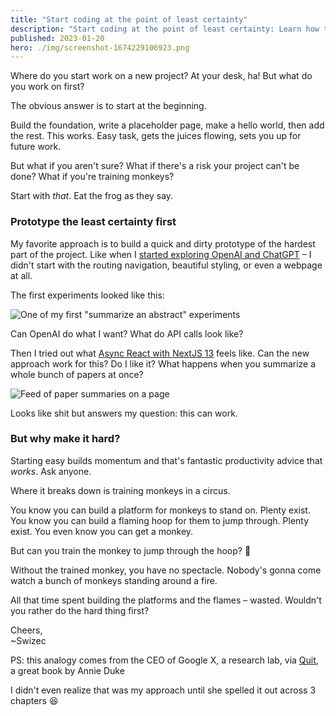 ```yaml
---
title: "Start coding at the point of least certainty"
description: "Start coding at the point of least certainty: Learn how to approach projects when there is uncertainty and risk, and why it's beneficial to start with the hardest part first, instead of building a foundation and working up from there. This concept is illustrated through the analogy of training a monkey to jump through a hoop."
published: 2023-01-20
hero: ./img/screenshot-1674229106923.png
---
```


Where do you start work on a new project? At your desk, ha! But what do you work on first?

The obvious answer is to start at the beginning.

Build the foundation, write a placeholder page, make a hello world, then add the rest. This works. Easy task, gets the juices flowing, sets you up for future work.

But what if you aren't sure? What if there's a risk your project can't be done? What if you're training monkeys?

Start with _that_. Eat the frog as they say.

### Prototype the least certainty first

My favorite approach is to build a quick and dirty prototype of the hardest part of the project. Like when I [started exploring OpenAI and ChatGPT](https://swizec.com/blog/building-apps-with-openai-and-chatgpt/) – I didn't start with the routing navigation, beautiful styling, or even a webpage at all.

The first experiments looked like this:

![One of my first "summarize an abstract" experiments](./img/One-of-my-first-summarize-an-abstract-experiments3jee5e.jpeg)

Can OpenAI do what I want? What do API calls look like?

Then I tried out what [Async React with NextJS 13](https://swizec.com/blog/async-react-with-nextjs-13/) feels like. Can the new approach work for this? Do I like it? What happens when you summarize a whole bunch of papers at once?

![Feed of paper summaries on a page](./img/Feed-of-paper-summaries-on-a-page2f5g0g.jpeg)

Looks like shit but answers my question: this can work.

### But why make it hard?

Starting easy builds momentum and that's fantastic productivity advice that _works_. Ask anyone.

Where it breaks down is training monkeys in a circus.

You know you can build a platform for monkeys to stand on. Plenty exist. You know you can build a flaming hoop for them to jump through. Plenty exist. You even know you can get a monkey.

But can you train the monkey to jump through the hoop? 🤔

Without the trained monkey, you have no spectacle. Nobody's gonna come watch a bunch of monkeys standing around a fire.

All that time spent building the platforms and the flames – wasted. Wouldn't you rather do the hard thing first?

Cheers,<br/>
~Swizec

PS: this analogy comes from the CEO of Google X, a research lab, via [Quit](https://www.penguinrandomhouse.com/books/692752/quit-by-annie-duke/), a great book by Annie Duke

I didn't even realize that was my approach until she spelled it out across 3 chapters 😆
